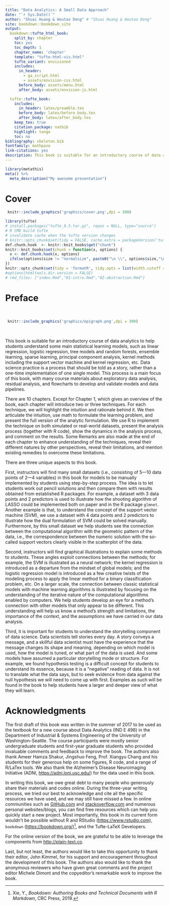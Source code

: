 ```yaml
---
title: "Data Analytics: A Small Data Approach"
date: "`r Sys.Date()`"
author: "Shuai Huang & Houtao Deng" # "Shuai Huang & Houtao Deng"
site: bookdown::bookdown_site
output:
  bookdown::tufte_html_book:
    split_by: chapter
    toc: yes
    toc_depth: 1
    chapter_name: 'chapter'
    template: "tufte-html-vis.html"
    tufte_variant: envisioned
    includes:
      in_header: 
        - ga_script.html
        - assets/envision-css.html
      before_body: assets/menu.html
      after_body: assets/envision-js.html

  tufte::tufte_book:
    includes:
      in_header: latex/preamble.tex
      before_body: latex/before_body.tex
      after_body: latex/after_body.tex
    keep_tex: true
    citation_package: natbib
    highlight: tango
    toc: no 
bibliography: skeleton.bib
fontfamily: mathpazo
link-citations: yes
description: This book is suitable for an introductory course of data analytics to help students understand some main statistical learning models, such as linear regression, logistic regression, tree models and random forests, ensemble learning, sparse learning, principal component analysis, kernel methods including the support vector machine and kernel regression, etc. Data science practice is a process that should be told as a story, rather than a one-time implementation of one single model. This process is a main focus of this book, with many course materials about exploratory data analysis, residual analysis, and flowcharts to develop and validate models and data pipelines.
---
```


```r
library(metathis)
meta() %>% 
  meta_description("My awesome presentation")
```

#  Cover {-}

```r
 knitr::include_graphics('graphics/cover.png',dpi = 300) 
``` 


```r
library(tufte)
# install.packages("tufte_0.5.tar.gz", repos = NULL, type="source")
# R CMD build tufte
# invalidate cache when the tufte version changes
# knitr::opts_chunk$set(tidy = FALSE, cache.extra = packageVersion('tufte'))
def.chunk.hook  <- knitr::knit_hooks$get("chunk")
knitr::knit_hooks$set(chunk = function(x, options) {
  x <- def.chunk.hook(x, options)
  ifelse(options$size != "normalsize", paste0("\n \\", options$size,"\n\n", x, "\n\n \\normalsize"), x)
})
knitr::opts_chunk$set(tidy = 'formatR', tidy.opts = list(width.cutoff = 55), size = 'small', cache.extra = packageVersion('tufte'))
#options(htmltools.dir.version = FALSE)
# rmd_files: ["index.Rmd","01-intro.Rmd","02-abstraction.Rmd"]
```


# Preface {-}

<br>


```r
 knitr::include_graphics('graphics/epigraph.png',dpi = 300) 
``` 

<br>

This book is suitable for an introductory course of data analytics to help students understand some main statistical learning models, such as linear regression, logistic regression, tree models and random forests, ensemble learning, sparse learning, principal component analysis, kernel methods including the support vector machine and kernel regression, etc. Data science practice is a process that should be told as a story, rather than a one-time implementation of one single model. This process is a main focus of this book, with many course materials about exploratory data analysis, residual analysis, and flowcharts to develop and validate models and data pipelines.

There are $10$ chapters. Except for Chapter 1, which gives an overview of the book, each chapter will introduce two or three techniques. For each technique, we will highlight the intuition and rationale behind it. We then articulate the intuition, use math to formulate the learning problem, and present the full version of the analytic formulation. We use R to implement the technique on both simulated or real-world datasets, present the analysis process (together with R code), show the dynamics in the analysis process, and comment on the results. Some Remarks are also made at the end of each chapter to enhance understanding of the techniques, reveal their different natures by other perspectives, reveal their limitations, and mention existing remedies to overcome these limitations.

There are three unique aspects to this book. 

First, instructors will find many small datasets (i.e., consisting of 5---10 data points of 2---4 variables) in this book for models to be manually implemented by students using step-by-step process. The idea is to let students work out pencil solutions and then compare them with results obtained from established R packages. For example, a dataset with $3$ data points and $2$ predictors is used to illustrate how the shooting algorithm of LASSO could be implemented both on paper and in the R package `glmnet`. Another example is that, to understand the concept of the support vector machine (SVM), we use a dataset with $4$ data points and $2$ predictors to illustrate how the dual formulation of SVM could be solved manually. Furthermore, by this small dataset we help students see the connection between the computational algorithm with the geometric pattern of the data, i.e., the correspondence between the numeric solution with the so-called support vectors clearly visible in the scatterplot of the data. 

Second, instructors will find graphical illustrations to explain some methods to students. These angles exploit connections between the methods; for example, the SVM is illustrated as a neural network; the kernel regression is introduced as a departure from the mindset of global models; and the logistic regression model is introduced as a few creative twists of the modeling process to apply the linear method for a binary classification problem, etc. On a larger scale, the connection between classic statistical models with machine learning algorithms is illustrated by focusing on the understanding of the iterative nature of the computational algorithms enabled by computers. We help students develop an eye for a method's connection with other models that only appear to be different. This understanding will help us know a method's strength and limitations, the importance of the context, and the assumptions we have carried in our data analysis. 

Third, it is important for students to understand the storytelling component of data science. Data scientists tell stories every day. A story conveys a message, and a skillful data scientist must have the experience that the message changes its shape and meaning, depending on which model is used, how the model is tuned, or what part of the data is used. And some models have assumed a particular storytelling mode or structure. For example, we found hypothesis testing is a difficult concept for students to understand its essence, because it is a "negative" reading of data. It is not to translate what the data says, but to seek evidence from data against the null hypothesis we will need to come up with first. Examples as such will be found in the book to help students have a larger and deeper view of what they will learn.


# Acknowledgments {-}

The first draft of this book was written in the summer of 2017 to be used as the textbook for a new course about Data Analytics (IND E 498) in the Department of Industrial & Systems Engineering of the University of Washington-Seattle. The course participants were mostly senior undergraduate students and first-year graduate students who provided invaluable comments and feedback to improve the book. The authors also thank Ameer Hamza Shakur, Jingshuo Feng, Prof. Xiangyu Chang and his students for their generous help on some figures, R code, and a range of R/LaTex tools. We also thank the Alzheimer's Disease Neuroimaging Initiative (ADNI, [https://adni.loni.usc.edu/](https://adni.loni.usc.edu/)) for the data used in this book.

In writing this book, we owe great debt to many people who generously share their materials and codes online. During the three-year writing process, we tried our best to acknowledge and cite all the specific resources we have used, and we may still have missed a few. In online communities such as [GitHub.com](GitHub.com) and [stackoverflow.com](stackoverflow.com) and numerous personal websites/blogs, you can find free resources which can help you quickly start a new project. Most importantly, this book in its current form wouldn't be possible without R and RStudio ([https://www.rstudio.com](https://www.rstudio.com)), `bookdown` ([https://bookdown.org/](https://bookdown.org/))^[Xie, Y., *Bookdown: Authoring Books and Technical Documents with R Markdown*, CRC Press, 2019.], and the Tufte-LaTeX Developers.

For the online version of the book, we are grateful to be able to leverage the components from [http://plain-text.co](https://github.com/kjhealy/plain-text.co). 

Last, but not least, the authors would like to take this opportunity to thank their editor, John Kimmel, for his support and encouragement throughout the development of this book. The authors also would like to thank the anonymous reviewers who have given great comments and the project editor Michele Dimont and the copyeditor's remarkable work to improve the book. 



